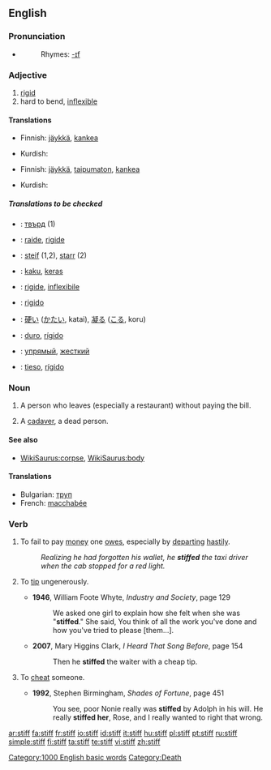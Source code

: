 ==English==

===Pronunciation===
*{{audio|en-us-stiff.ogg|Audio (US)}}
*:Rhymes: [[Rhymes:English:-ɪf|-ɪf]]

===Adjective===
{{en-adj|er}}

# [[rigid]]
# hard to bend, [[inflexible]]

====Translations====
{{trans-top|rigid}}
*Finnish: [[jäykkä]], [[kankea]]
{{trans-mid}}
*Kurdish: {{KUchar|[[قایم]]}}
{{trans-bottom}}

{{trans-top|hard to bend, inflexible}}
*Finnish: [[jäykkä]], [[taipumaton]], [[kankea]]
{{trans-mid}}
*Kurdish: {{KUchar|[[به‌ستوو]]}}
{{trans-bottom}}

=====Translations to be checked=====
{{checktrans}}

*{{ttbc|Bulgarian}}: [[твърд]] {{m}} (1)
*{{ttbc|French}}: [[raide]], [[rigide]]
*{{ttbc|German}}: [[steif]] (1,2), [[starr]] (2)
*{{ttbc|Indonesian}}: [[kaku]], [[keras]]
*{{ttbc|Interlingua}}: [[rigide]], [[inflexibile]]
*{{ttbc|Italian}}: [[rigido]]
*{{ttbc|Japanese}}: [[硬い]] ([[かたい]], katai), [[凝る]] ([[こる]], koru)
*{{ttbc|Portuguese}}: [[duro]], [[rígido]]
*{{ttbc|Russian}}: [[упрямый]], [[жесткий]]
*{{ttbc|Spanish}}: [[tieso]], [[rígido]]

===Noun===
{{en-noun}}

# {{US}} A person who leaves (especially a restaurant) without paying the bill.
# {{slang}} A [[cadaver]], a dead person.

====See also====
* [[WikiSaurus:corpse]], [[WikiSaurus:body]]

====Translations====
*Bulgarian: [[труп]] {{m}}
*French: [[macchabée]] {{m}}

===Verb===
{{en-verb}}

# To fail to pay [[money]] one [[owe]]s, especially by [[depart]]ing [[hastily]].
#:''Realizing he had forgotten his wallet, he '''stiffed''' the taxi driver when the cab stopped for a red light.''
# {{rfv-sense}} To [[tip]] ungenerously.
#* '''1946''', William Foote Whyte, ''Industry and Society'', page 129
#*: We asked one girl to explain how she felt when she was "'''stiffed'''." She said, You think of all the work you've done and how you've tried to please [them…]. 
#* '''2007''', Mary Higgins Clark, ''I Heard That Song Before'', page 154
#*: Then he '''stiffed''' the waiter with a cheap tip.
# {{rfv-sense}} To [[cheat]] someone.
#* '''1992''', Stephen Birmingham, ''Shades of Fortune'', page 451
#*: You see, poor Nonie really was '''stiffed''' by Adolph in his will. He really '''stiffed her''', Rose, and I really wanted to right that wrong.

[[Category:1000 English basic words]]
[[Category:Death]]

[[ar:stiff]]
[[fa:stiff]]
[[fr:stiff]]
[[io:stiff]]
[[id:stiff]]
[[it:stiff]]
[[hu:stiff]]
[[pl:stiff]]
[[pt:stiff]]
[[ru:stiff]]
[[simple:stiff]]
[[fi:stiff]]
[[ta:stiff]]
[[te:stiff]]
[[vi:stiff]]
[[zh:stiff]]